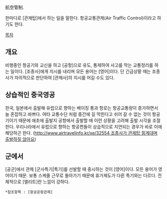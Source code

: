 航空管制.

한마디로 [관제탑]에서 하는 일을 말한다. 항공교통관제(Air Traffic Control)이라고 하기도 한다.

[[목차]]
== 개요 ==
비행중인 항공기와 교신을 하고 [공항]으로 유도, 통제하여 사고를 막는 교통정리를 하는 일이다. [조종사]에게 지시를 내리며 모든 용어는 [영어]이다. 단 긴급상황 때는 조종사가 자의적으로 판단하여 [관제사]의 지시를 어길 수도 있다.

== 상습적인 중국영공 ==
한국, 일본에서 출발해 유럽으로 향하는 베이징 통과 항로는 항공교통량이 증가하면서 늘 혼잡하고 바쁘다. 여타 교통수단 처럼 중간에 길 막힌다고 쉬어 갈 수 없는 것이 항공기이기 때문에 애초에 출발지 공항에서 출발할 때 이런 상황을 고려해 출발 시각을 조절한다. 우리나라에서 유럽으로 향하는 항공편들이 상습적으로 지연되는 경우가 바로 이에 해당하곤 한다. ([[http://www.airtravelinfo.kr/xe/32554 조종사가 관제탑 핑계대며 출발하질 않아요]])
== 군에서 ==
[공군]에서 관제 [군사특기|특기]를 선발할 때 중시하는 것이 [영어]이다. 모든 용어가 영어이기 때문. 보통 스케줄 근무로 돌아가기 때문에 휴가제도가 다른 특기와는 다르다. 전체적으로 [엘리트]란 느낌이 강하다.

 *참조항목 : [항공운항관제]
